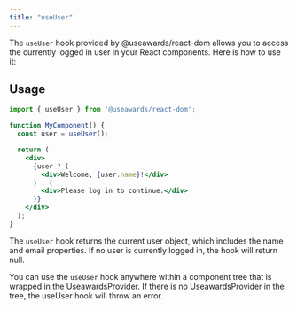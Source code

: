 ```yaml
---
title: "useUser"
---
```


The `useUser` hook provided by @useawards/react-dom allows you to access the currently logged in user in your React components. Here is how to use it:

## Usage

```jsx
import { useUser } from '@useawards/react-dom';

function MyComponent() {
  const user = useUser();

  return (
    <div>
      {user ? (
        <div>Welcome, {user.name}!</div>
      ) : (
        <div>Please log in to continue.</div>
      )}
    </div>
  );
}
```

The `useUser` hook returns the current user object, which includes the name and email properties. If no user is currently logged in, the hook will return null.

You can use the `useUser` hook anywhere within a component tree that is wrapped in the UseawardsProvider. If there is no UseawardsProvider in the tree, the useUser hook will throw an error.